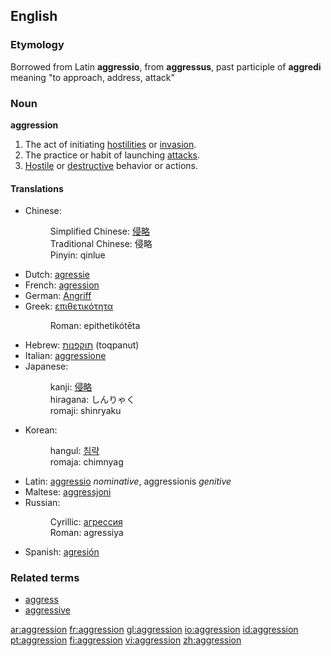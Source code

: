 ==English==

===Etymology===
Borrowed from Latin '''aggressio''', from '''aggressus''', past participle of '''aggredi''' meaning "to approach, address, attack"

===Noun===
'''aggression'''

# The act of initiating [[hostility|hostilities]] or [[invasion]].
# The practice or habit of launching [[attack]]s.
# [[Hostile]] or [[destructive]] behavior or actions.

====Translations====
*Chinese:
*:Simplified Chinese: [[侵略]]
*:Traditional Chinese: 侵略
*:Pinyin: qinlue
*Dutch: [[agressie]]
*French: [[agression]]
*German: [[Angriff]]
*Greek: [[επιθετικότητα]]
*:Roman: epithetikótēta
*Hebrew: [[תוקפנות]] (toqpanut)
*Italian: [[aggressione]]
*Japanese:
*:kanji: [[侵略]]
*:hiragana: しんりゃく
*:romaji: shinryaku
*Korean:
*:hangul: [[침략]]
*:romaja: chimnyag
*Latin: [[aggressio]] ''nominative'', aggressionis ''genitive''
*Maltese: [[aggressjoni]]
*Russian:
*:Cyrillic: [[агрессия]]
*:Roman: agressiya
*Spanish: [[agresión]]

===Related terms===
*[[aggress]]
*[[aggressive]]

[[ar:aggression]]
[[fr:aggression]]
[[gl:aggression]]
[[io:aggression]]
[[id:aggression]]
[[pt:aggression]]
[[fi:aggression]]
[[vi:aggression]]
[[zh:aggression]]